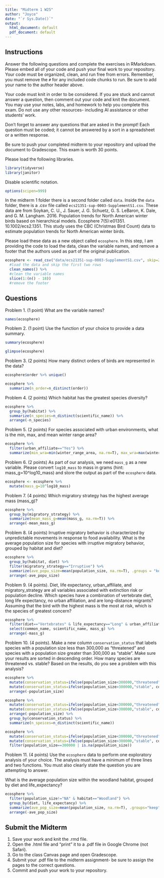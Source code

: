 ```yaml
---
title: "Midterm 1 W25"
author: "Joyce"
date: "`r Sys.Date()`"
output:
  html_document: default
  pdf_document: default
---
```


## Instructions
Answer the following questions and complete the exercises in RMarkdown. Please embed all of your code and push your final work to your repository. Your code must be organized, clean, and run free from errors. Remember, you must remove the `#` for any included code chunks to run. Be sure to add your name to the author header above. 

Your code must knit in order to be considered. If you are stuck and cannot answer a question, then comment out your code and knit the document. You may use your notes, labs, and homework to help you complete this exam. Do not use any other resources- including AI assistance or other students' work.  

Don't forget to answer any questions that are asked in the prompt! Each question must be coded; it cannot be answered by a sort in a spreadsheet or a written response.  

Be sure to push your completed midterm to your repository and upload the document to Gradescope. This exam is worth 30 points. 

Please load the following libraries.
```r
library(tidyverse)
library(janitor)
```

Disable scientific notation.
```r
options(scipen=999)
```

In the midterm 1 folder there is a second folder called `data`. Inside the `data` folder, there is a .csv file called `ecs21351-sup-0003-SupplementS1.csv`. These data are from Soykan, C. U., J. Sauer, J. G. Schuetz, G. S. LeBaron, K. Dale, and G. M. Langham. 2016. Population trends for North American winter birds based on hierarchical models. Ecosphere 7(5):e01351. 10.1002/ecs2.1351. This study uses the CBC (Christmas Bird Count) data to estimate population trends for North American winter birds.  

Please load these data as a new object called `ecosphere`. In this step, I am providing the code to load the data, clean the variable names, and remove a footer that the authors used as part of the original publication.
```r
ecosphere <- read_csv("data/ecs21351-sup-0003-SupplementS1.csv", skip=2) %>%
  #load the data and skip the first two rows
  clean_names() %>%
  #clean the variable names
  slice(1:(n() - 18)) 
  #remove the footer
```

## Questions
Problem 1. (1 point) What are the variable names?

```r
names(ecosphere)
```



Problem 2. (1 point) Use the function of your choice to provide a data summary.
```r
summary(ecosphere)
```
```r
glimpse(ecosphere)
```



Problem 3. (2 points) How many distinct orders of birds are represented in the data?
```r
ecosphere$order %>% unique()
```
```r
ecosphere %>% 
  summarize(n_order=n_distinct(order))
```



Problem 4. (2 points) Which habitat has the greatest species diversity?
```r
ecosphere %>% 
  group_by(habitat) %>% 
  summarize(n_species=n_distinct(scientific_name)) %>% 
  arrange(-n_species)
```



Problem 5. (2 points) For species associated with urban environments, what is the min, max, and mean winter range area?
```r
ecosphere %>% 
  filter(urban_affiliate=="Yes") %>% 
  summarize(min_wra=min(winter_range_area, na.rm=T), max_wra=max(winter_range_area, na.rm = T), mean_wra=mean(winter_range_area, na.rm=T))
```


Problem 6. (2 points) As part of our analysis, we need `mass_g` as a new variable. Please convert `log10_mass` to mass in grams (hint: mass_g=10^log10_mass) and store the output as part of the `ecosphere` data.

```r
ecosphere <- ecosphere %>% 
  mutate(mass_g=10^log10_mass)
```

Problem 7. (4 points) Which migratory strategy has the highest average mass (mass_g)?  
```r
ecosphere %>% 
  group_by(migratory_strategy) %>% 
  summarize(mean_mass_g=mean(mass_g, na.rm=T)) %>% 
  arrange(-mean_mass_g)
```


Problem 8. (4 points) Irruptive migratory behavior is characterized by unpredictable movements in response to food availability. What is the average population size for species with irruptive migratory behavior, grouped by habitat and diet?
```r
ecosphere %>% 
  group_by(habitat, diet) %>% 
  filter(migratory_strategy=="Irruptive") %>% 
  summarize(ave_popu_size=mean(population_size, na.rm=T), .groups = "keep") %>% 
  arrange(-ave_popu_size)
```


Problem 9. (4 points). Diet, life expectancy, urban_affiliate, and migratory_strategy are all variables associated with extinction risk or population decline. Which species have a combination of vertebrate diet, long life expectancy, no urban affiliation, and are long-distance migrants? Assuming that the bird with the highest mass is the most at risk, which is the species of greatest concern?  
```r
ecosphere %>% 
  filter(diet=="Vertebrates" & life_expectancy=="Long" & urban_affiliate=="No" & migratory_strategy=="Long") %>% 
  select(common_name, scientific_name, mass_g) %>% 
  arrange(-mass_g)
```


Problem 10. (4 points). Make a new column `conservation_status` that labels species with a population size less than 300,000 as "threatened" and species with a population size greater than 300,000 as "stable". Make sure your results are sorted in descending order. How many species are threatened vs. stable? Based on the results, do you see a problem with this analysis?  

```r
ecosphere %>% 
  mutate(conservation_status=ifelse(population_size<300000,"threatened", "NA")) %>% 
  mutate(conservation_status=ifelse(population_size>300000,"stable", conservation_status)) %>% 
  arrange(-population_size)
```

```r
ecosphere %>% 
  mutate(conservation_status=ifelse(population_size<300000,"threatened", "NA")) %>% 
  mutate(conservation_status=ifelse(population_size>300000,"stable", conservation_status)) %>% 
  arrange(-population_size) %>% 
  group_by(conservation_status) %>% 
  summarize(n_speices=n_distinct(scientific_name))
```

```r
ecosphere %>% 
  mutate(conservation_status=ifelse(population_size<300000,"threatened", "NA")) %>% 
  mutate(conservation_status=ifelse(population_size>300000,"stable", conservation_status)) %>% 
  filter(population_size==300000 | is.na(population_size))
```

Problem 11. (4 points) Use the `ecosphere` data to perform one exploratory analysis of your choice. The analysis must have a minimum of three lines and two functions. You must also clearly state the question you are attempting to answer.

What is the average population size within the woodland habitat, grouped by diet and life_expectancy?
```r
ecosphere %>% 
  filter(population_size!="NA" & habitat=="Woodland") %>% 
  group_by(diet, life_expectancy) %>% 
  summarize(ave_pop_size=mean(population_size, na.rm=T), .groups="keep") %>% 
  arrange(-ave_pop_size)
```


## Submit the Midterm
1. Save your work and knit the .rmd file.  
2. Open the .html file and "print" it to a .pdf file in Google Chrome (not Safari).    
3. Go to the class Canvas page and open Gradescope.  
4. Submit your .pdf file to the midterm assignment- be sure to assign the pages to the correct questions.  
5. Commit and push your work to your repository. 